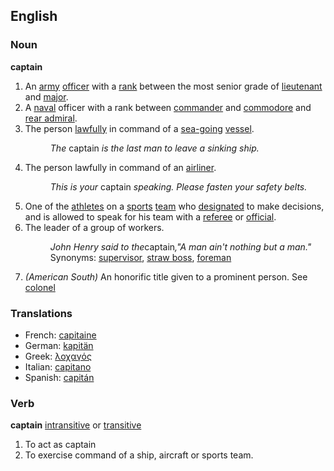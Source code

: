 ==English==
===Noun===
'''captain'''
# An [[army]] [[officer]] with a [[rank]] between the most senior grade of [[lieutenant]] and [[major]].
# A [[naval]] officer with a rank between [[commander]] and [[commodore]] and [[rear admiral]].
# The person [[lawfully]] in command of a [[sea-going]] [[vessel]].
#:''The'' captain ''is the last man to leave a sinking ship.''
# The person lawfully in command of an [[airliner]].
#:''This is your'' captain ''speaking.  Please fasten your safety belts.''
# One of the [[athlete]]s on a [[sports]] [[team]] who [[designate]]d to make decisions, and is allowed to speak for his team with a [[referee]] or [[official]].
# The leader of a group of workers.
#:''John Henry said to the ''captain'',"A man ain't nothing but a man."''
#: Synonyms: [[supervisor]], [[straw boss]], [[foreman]]
# ''(American South)'' An honorific title given to a prominent person.  See [[colonel]]

===Translations===
*French: [[capitaine]]
*German: [[kapitän]]
*Greek:   [[λοχαγός]]
*Italian: [[capitano]]
*Spanish: [[capitán]]

===Verb===
'''captain''' [[intransitive]] or [[transitive]]
# To act as captain
# To exercise command of a ship, aircraft or sports team.